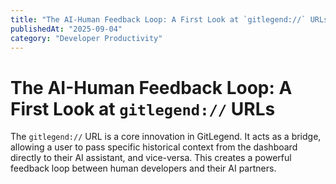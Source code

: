 ```yaml
---
title: "The AI-Human Feedback Loop: A First Look at `gitlegend://` URLs"
publishedAt: "2025-09-04"
category: "Developer Productivity"
---
```


# The AI-Human Feedback Loop: A First Look at `gitlegend://` URLs

The `gitlegend://` URL is a core innovation in GitLegend. It acts as a bridge, allowing a user to pass specific historical context from the dashboard directly to their AI assistant, and vice-versa. This creates a powerful feedback loop between human developers and their AI partners.